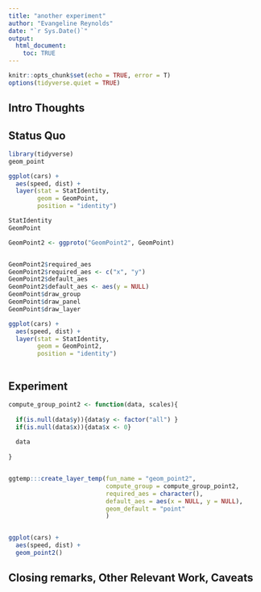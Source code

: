 ```yaml
---
title: "another experiment"
author: "Evangeline Reynolds"
date: "`r Sys.Date()`"
output: 
  html_document:
    toc: TRUE
---
```


```r
knitr::opts_chunk$set(echo = TRUE, error = T)
options(tidyverse.quiet = TRUE)
```




## Intro Thoughts


## Status Quo

```r
library(tidyverse)
geom_point

ggplot(cars) + 
  aes(speed, dist) + 
  layer(stat = StatIdentity, 
        geom = GeomPoint, 
        position = "identity")

StatIdentity
GeomPoint

GeomPoint2 <- ggproto("GeomPoint2", GeomPoint)


GeomPoint2$required_aes
GeomPoint2$required_aes <- c("x", "y")
GeomPoint2$default_aes
GeomPoint2$default_aes <- aes(y = NULL)
GeomPoint$draw_group
GeomPoint$draw_panel
GeomPoint$draw_layer

ggplot(cars) + 
  aes(speed, dist) + 
  layer(stat = StatIdentity, 
        geom = GeomPoint2, 
        position = "identity")



```

## Experiment

```r
compute_group_point2 <- function(data, scales){
  
  if(is.null(data$y)){data$y <- factor("all") }
  if(is.null(data$x)){data$x <- 0}
  
  data
  
} 


ggtemp:::create_layer_temp(fun_name = "geom_point2",
                           compute_group = compute_group_point2,
                           required_aes = character(),
                           default_aes = aes(x = NULL, y = NULL),
                           geom_default = "point"
                           )


ggplot(cars) + 
  aes(speed, dist) +
  geom_point2()

```



## Closing remarks, Other Relevant Work, Caveats
